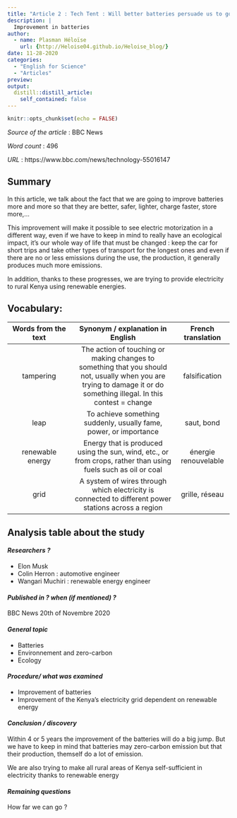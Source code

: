 ```yaml
---
title: "Article 2 : Tech Tent : Will better batteries persuade us to go electric?"
description: |
  Improvement in batteries 
author:
  - name: Plasman Héloïse
    url: {http://Heloise04.github.io/Heloise_blog/}
date: 11-28-2020
categories:
  - "English for Science"
  - "Articles"
preview: 
output:
  distill::distill_article:
    self_contained: false
---
```


```r
knitr::opts_chunk$set(echo = FALSE)
```

_Source of the article_ : BBC News

_Word count_ : 496

_URL_ : https://www.bbc.com/news/technology-55016147


## Summary 
In this article, we talk about the fact that we are going to improve batteries more and more so that they are better, safer, lighter, charge faster, store more,...

This improvement will make it possible to see electric motorization in a different way, even if we have to keep in mind to really have an ecological impact, it's our whole way of life that must be changed : keep the car for short trips and take other types of transport for the longest ones and even if there are no or less emissions during the use, the production, it generally produces much more emissions.

In addition, thanks to these progresses, we are trying to provide electricity to rural Kenya using renewable energies.


## Vocabulary: 

| Words from the text 	| Synonym / explanation in English 	| French translation|
|:-------------------:	|:--------------------------------:	|:----------------:	|
|tampering|The action of touching or making changes to something that you should not, usually when you are trying to damage it or do something illegal. In this contest = change|falsification|
|leap|To achieve something suddenly, usually fame, power, or importance|saut, bond|
|renewable energy|Energy that is produced using the sun, wind, etc., or from crops, rather than using fuels such as oil or coal|énergie renouvelable|
|grid|A system of wires through which electricity is connected to different power stations across a region|grille, réseau|


## Analysis table about the study


#### *Researchers ?*
* Elon Musk
* Colin Herron : automotive engineer
* Wangari Muchiri : renewable energy engineer


#### *Published in ? when (if mentioned) ?*
BBC News
20th of Novembre 2020


#### *General topic*
* Batteries 
* Environnement and zero-carbon
* Ecology


#### *Procedure/ what was examined* 
* Improvement of batteries 
* Improvement of the Kenya's electricity grid dependent on renewable energy


#### *Conclusion / discovery* 
Within 4 or 5 years the improvement of the batteries will do a big jump. But we have to keep in mind that batteries may zero-carbon emission but that their production, themself do a lot of emission.

We are also trying to make all rural areas of Kenya self-sufficient in electricity thanks to renewable energy


#### *Remaining questions*
How far we can go ? 
